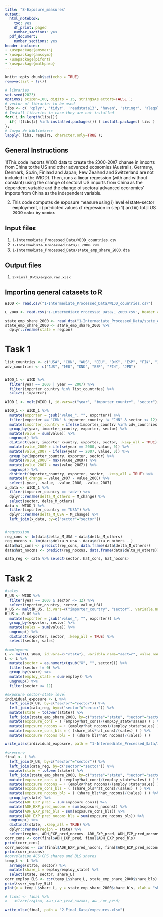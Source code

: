 ```yaml
---
title: "8-Exposure_measures"
output:
  html_notebook:
    toc: yes
    df_print: paged
    number_sections: yes    
  pdf_document:
    number_sections: yes
header-includes:
- \usepackage{amsmath}
- \usepackage{amssymb}
- \usepackage{pifont}
- \usepackage{mathpazo}
---
```


```r
knitr::opts_chunk$set(echo = TRUE)
remove(list = ls())
```

```r
# libraries
set.seed(2023)
options( scipen=100, digits = 15, stringsAsFactors=FALSE );
# vector of libraries to be used
libs <- c( 'dplyr', 'tidyr', 'readstata13', 'haven', 'stringr', 'nleqslv', 'gdata', 'Statamarkdown', 'formattable', 'ggplot2', 'viridis', 'RColorBrewer', 'reshape2', 'foreign', 'readxl', 'writexl', 'rjson', 'read_excel', 'Matrix', 'geodist');
# Install libraries in case they are not installed
for( i in length(libs)){ 
  if( !(libs[i] %in% installed.packages()) ) install.packages( libs ) 
};
# Carga de bibliotecas
lapply( libs, require, character.only=TRUE );
```

## General Instructions

1)This code imports WIOD data to create the 2000-2007 change in imports from China to the US and other advanced economies (Australia, Germany, Denmark, Spain, Finland and Japan; New Zealand and Switzerland are not included in the WIOD). Then, runs a linear regression (with and without constant) using the change of sectoral US imports from China as the dependent variable and the change of sectoral  advanced economies' imports from China as the independent variable. 

2) This code computes de exposure measure using i) level el state-sector employment, ii) predicted values of regression in step 1) and iii) total US 2000 sales by sector.

## Input files

1. `1-Intermediate_Processed_Data/WIOD_countries.csv`
2. `1-Intermediate_Processed_Data/L_2000.csv`
3. `1-Intermediate_Processed_Data/state_emp_share_2000.dta`


## Output files

1. `2-Final_Data/exposures.xlsx`


## Importing general datasets to R
```r

WIOD <- read.csv("1-Intermediate_Processed_Data/WIOD_countries.csv")

L_2000 <- read.csv("1-Intermediate_Processed_Data/L_2000.csv", header = TRUE, sep = ",", dec = ".")

state_emp_share_2000 <- read_dta("1-Intermediate_Processed_Data/state_emp_share_2000.dta")
state_emp_share_2000 <- state_emp_share_2000 %>%
  dplyr::rename(state = region)
```


# Task 1

```r

list_countries <- c("USA", "CHN", "AUS", "DEU", "DNK", "ESP", "FIN", "JPN")
adv_countries <- c("AUS", "DEU", "DNK", "ESP", "FIN", "JPN")


WIOD_1 <- WIOD %>%
  filter(year == 2000 | year == 2007) %>%
  filter(importer_country %in% list_countries) %>%
  select(-importer)

WIOD_1 <- melt(WIOD_1, id.vars=c("year", "importer_country", "sector"), variable.name="exporter", value.name = "value")

WIOD_1 <- WIOD_1 %>%
  mutate(exporter = gsub("value_", "", exporter)) %>%
  filter(exporter == "CHN" & importer_country != "CHN" & sector <= 12) %>%
  mutate(importer_country = ifelse(importer_country %in% adv_countries, "adv", importer_country)) %>%
  group_by(year, importer_country, exporter, sector) %>%
  mutate(value = sum(value)) %>%
  ungroup() %>%
  distinct(year, importer_country, exporter, sector, .keep_all = TRUE) %>%
  mutate(value_2000 = ifelse(year == 2000, value, 0)) %>%
  mutate(value_2007 = ifelse(year == 2007, value, 0)) %>%
  group_by(importer_country, exporter, sector) %>%
  mutate(value_2000 = max(value_2000)) %>%
  mutate(value_2007 = max(value_2007)) %>%
  ungroup() %>%
  distinct(importer_country, exporter, sector, .keep_all = TRUE) %>%
  mutate(M_change = value_2007 - value_2000) %>%
  select(-year, -value, -value_2000, -value_2007)
x_data <- WIOD_1 %>%
  filter(importer_country == "adv") %>%
  dplyr::rename(delta_M_others = M_change) %>%
  select(sector, delta_M_others)
data <- WIOD_1 %>%
  filter(importer_country == "USA") %>%
  dplyr::rename(delta_M_USA = M_change) %>%
  left_join(x_data, by=c("sector"="sector"))


#regression
reg_cons <- lm(data$delta_M_USA ~ data$delta_M_others)
reg_nocons <- lm(data$delta_M_USA ~ data$delta_M_others -1)
data$hat_cons <- predict(reg_cons, data.frame(data$delta_M_others))
data$hat_nocons <- predict(reg_nocons, data.frame(data$delta_M_others))

data_reg <- data %>% select(sector, hat_cons, hat_nocons)

```


# Task 2

```r

#sales 
R_US <- WIOD %>% 
  filter(year == 2000 & sector <= 12) %>%
  select(importer_country, sector, value_USA)
R_US <- melt(R_US, id.vars=c("importer_country", "sector"), variable.name="exporter", value.name = "value")
R_US <- R_US %>%
  mutate(exporter = gsub("value_", "", exporter)) %>%
  group_by(exporter, sector) %>%
  mutate(sales = sum(value)) %>%
  ungroup() %>%
  distinct(exporter, sector, .keep_all = TRUE) %>%
  select(sector, sales)

#employment
L <- melt(L_2000, id.vars=c("state"), variable.name="sector", value.name = "employ")
L <- L %>% 
  mutate(sector = as.numeric(gsub("X", "", sector))) %>%
  filter(sector != 0) %>%
  group_by(state) %>%
  mutate(employ_state = sum(employ)) %>%
  ungroup() %>%
  filter(sector <= 12)

#exposure sector-state level 
individual_exposure <- L %>%
  left_join(R_US, by=c("sector"="sector")) %>%
  left_join(data_reg, by=c("sector"="sector")) %>%
  mutate(state = tolower(state)) %>%
  left_join(state_emp_share_2000, by=c("state"="state", "sector"="sector")) %>%
  mutate(exposure_cons = ( (employ*hat_cons)/(employ_state*sales) ) ) %>%
  mutate(exposure_nocons = ( (employ*hat_nocons)/(employ_state*sales) ) ) %>%
  mutate(exposure_cons_bls = ( (share_bls*hat_cons)/(sales) ) ) %>%
  mutate(exposure_nocons_bls = ( (share_bls*hat_nocons)/(sales) ) )

write_xlsx(individual_exposure, path = "1-Intermediate_Processed_Data/individual_exposure.xlsx")

#exposure
final <- L %>%
  left_join(R_US, by=c("sector"="sector")) %>%
  left_join(data_reg, by=c("sector"="sector")) %>%
  mutate(state = tolower(state)) %>%
  left_join(state_emp_share_2000, by=c("state"="state", "sector"="sector")) %>%
  mutate(exposure_cons = ( (employ*hat_cons)/(employ_state*sales) ) ) %>%
  mutate(exposure_nocons = ( (employ*hat_nocons)/(employ_state*sales) ) ) %>%
  mutate(exposure_cons_bls = ( (share_bls*hat_cons)/(sales) ) ) %>%
  mutate(exposure_nocons_bls = ( (share_bls*hat_nocons)/(sales) ) ) %>%
  group_by(state) %>%
  mutate(ADH_EXP_pred = sum(exposure_cons)) %>%
  mutate(ADH_EXP_pred_nocons = sum(exposure_nocons)) %>%
  mutate(ADH_EXP_pred_bls = sum(exposure_cons_bls)) %>%
  mutate(ADH_EXP_pred_nocons_bls = sum(exposure_nocons_bls)) %>%
  ungroup() %>%
  distinct(state, .keep_all = TRUE) %>%
  dplyr::rename(region = state) %>%
  select(region, ADH_EXP_pred_nocons, ADH_EXP_pred, ADH_EXP_pred_nocons_bls, ADH_EXP_pred_bls)
corr_cons <- cor(final$ADH_EXP_pred, final$ADH_EXP_pred_bls)
print(corr_cons)
corr_nocons <- cor(final$ADH_EXP_pred_nocons, final$ADH_EXP_pred_nocons_bls)
print(corr_nocons)
#correlation ACS+CPS shares and BLS shares
temp_L <- L %>% 
  arrange(state, sector) %>%
  mutate(share_L = employ/employ_state) %>%
  select(state, sector, share_L)
corr_employ_BLS <- cor(temp_L$share_L, state_emp_share_2000$share_bls)
print(corr_employ_BLS)
plot(x = temp_L$share_L, y = state_emp_share_2000$share_bls, xlab = "share_L", ylab = "share_bls")

# final <- final %>%
#   select(region, ADH_EXP_pred_nocons, ADH_EXP_pred)

write_xlsx(final, path = "2-Final_Data/exposures.xlsx")

```